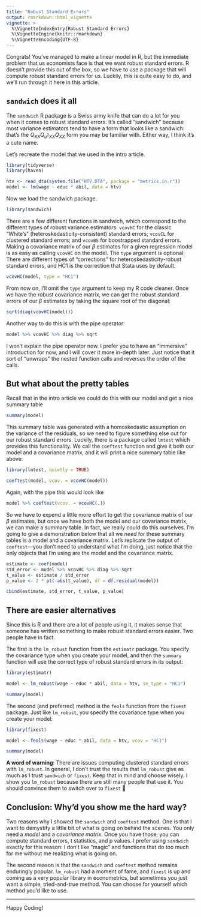 ```yaml
---
title: "Robust Standard Errors"
output: rmarkdown::html_vignette
vignette: >
  %\VignetteIndexEntry{Robust Standard Errors}
  %\VignetteEngine{knitr::rmarkdown}
  %\VignetteEncoding{UTF-8}
---
```


Congrats! You've managed to make a linear model in R, but the immediate problem that us economists face is that we want robust standard errors. R doesn't provide this out of the box, so we have to use a package that will compute robust standard errors for us. Luckily, this is quite easy to do, and we'll run through it here in this article.

## `sandwich` does it all

The `sandwich` R package is a Swiss army knife that can do a lot for you when it comes to robust standard errors. It's called "sandwich" because most variance estimators tend to have a form that looks like a sandwich: that's the $Q_{XX}Q_{u^2XX}Q_{XX}$ form you may be familiar with. Either way, I think it's a cute name.

Let's recreate the model that we used in the intro article.

```r
library(tidyverse)
library(haven)

htv <- read_dta(system.file("HTV.DTA", package = "metrics.in.r"))
model <- lm(wage ~ educ * abil, data = htv)
```

Now we load the sandwich package.

```r
library(sandwich)
```

There are a few different functions in sandwich, which correspond to the different types of robust variance estimators: `vcovHC` for the classic "White's" (heteroskedasticity-consistent) standard errors; `vcovCL` for clustered standard errors; and `vcovBS` for boostrapped standard errors. Making a covariance matrix of our $\beta$ estimates for a given regression model is as easy as calling `vcovHC` on the model. The `type` argument is optional: There are different types of "corrections" for heteroskedasticity-robust standard errors, and HC1 is the correction that Stata uses by default.

```r
vcovHC(model, type = "HC1")
```

From now on, I'll omit the `type` argument to keep my R code cleaner. Once we have the robust covariance matrix, we can get the robust standard errors of our $\beta$ estimates by taking the square root of the diagonal:

```r
sqrt(diag(vcovHC(model)))
```

Another way to do this is with the pipe operator:

```r
model %>% vcovHC %>% diag %>% sqrt
```

I won't explain the pipe operator now. I prefer you to have an "immersive" introduction for now, and I will cover it more in-depth later. Just notice that it sort of "unwraps" the nested function calls and reverses the order of the calls.

## But what about the pretty tables

Recall that in the intro article we could do this with our model and get a nice summary table

```r
summary(model)
```

This summary table was generated with a homoskedastic assumption on the variance of the residuals, so we need to figure something else out for our robust standard errors. Luckily, there is a package called `lmtest` which provides this functionality. We call the `coeftest` function and give it both our model and a covariance matrix, and it will print a nice summary table like above:

```r
library(lmtest, quietly = TRUE)

coeftest(model, vcov. = vcovHC(model))
```

Again, with the pipe this would look like

```r
model %>% coeftest(vcov. = vcovHC(.))
```

So we have to expend a little more effort to get the covariance matrix of our $\beta$ estimates, but once we have both the model and our covariance matrix, we can make a summary table. In fact, we really could do this ourselves. I'm going to give a demonstration below that all we _need_ for these summary tables is a model and a covariance matrix. Let's replicate the output of `coeftest`—you don't need to understand what I'm doing, just notice that the only objects that I'm using are the model and the covariance matrix.

```r
estimate <- coef(model)
std_error <- model %>% vcovHC %>% diag %>% sqrt
t_value <- estimate / std_error
p_value <- 2 * pt(-abs(t_value), df = df.residual(model))

cbind(estimate, std_error, t_value, p_value)
```

## There are easier alternatives

Since this is R and there are a lot of people using it, it makes sense that someone has written something to make robust standard errors easier. Two people have in fact.

The first is the `lm_robust` function from the `estimatr` package. You specify the covariance type when you create your model, and then the `summary` function will use the correct type of robust standard errors in its output:

```r
library(estimatr)

model <- lm_robust(wage ~ educ * abil, data = htv, se_type = "HC1")

summary(model)
```

The second (and preferred) method is the `feols` function from the `fixest` package. Just like `lm_robust`, you specify the covariance type when you create your model:

```r
library(fixest)

model <- feols(wage ~ educ * abil, data = htv, vcov = "HC1")

summary(model)
```

**A word of warning**: There are issues computing clustered standard errors with `lm_robust`. In general, I don't trust the results that `lm_robust` give as much as I trust `sandwich` or `fixest`. Keep that in mind and choose wisely. I show you `lm_robust` because there are still many people that use it. You should convince them to switch over to `fixest` 🙂

## Conclusion: Why'd you show me the hard way?

Two reasons why I showed the `sandwich` and `coeftest` method. One is that I want to demystify a little bit of what is going on behind the scenes. You only need a _model_ and a _covariance matrix_. Once you have those, you can compute standard errors, t statistics, and p values. I prefer using `sandwich` exactly for this reason: I don't like "magic" and functions that do too much for me without me realizing what is going on.

The second reason is that the `sandwich` and `coeftest` method remains enduringly popular. `lm_robust` had a moment of fame, and `fixest` is up and coming as a very popular library in econometrics, but sometimes you just want a simple, tried-and-true method. You can choose for yourself which method you'd like to use.

<hr/>

Happy Coding!